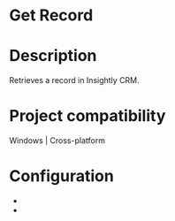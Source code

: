 ﻿# Get Record

# Description

Retrieves a record in Insightly CRM.

# Project compatibility

Windows | Cross-platform

# Configuration

* 
*
